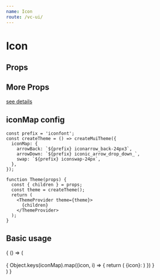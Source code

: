 ```yaml
--- 
name: Icon
route: /vc-ui/
--- 
```



# Icon

## Props

<Props of={Icon} />

## More Props

[see details](https://material-ui.com/zh/api/icon/)

## iconMap config

```
const prefix = 'iconfont';
const createTheme = () => createMuiTheme({
  iconMap: {
    arrowBack: `${prefix} iconarrow_back-24px3`,
    arrowDown: `${prefix} iconic_arrow_drop_down_`,
    swap: `${prefix} iconswap-24px`,
  },
});

function Theme(props) {
  const { children } = props;
  const theme = createTheme();
  return (
    <ThemeProvider theme={theme}>
      {children}
    </ThemeProvider>
  );
}
```

## Basic usage 

<Playground>
  {
    () => (
      <div>
        <Icon name="search" color="primary" />
        <Icon name="search" color="secondary" />
        <Icon name="search" color="warning" />
        <Icon name="search" color="success" />
        <Icon name="search" color="info" />
        <Icon name="search" color="text" />
        <Icon className="iconfont iconic_search_px" color='disabled' />
        <br/>
       {
         Object.keys(iconMap).map((icon, i) => {
           return (
            <span key={icon} style={{ display: 'inline-block', width: '200px' }} >
               {icon}: <Icon name={icon} key={icon}/>
            </span>
           )
         })
       }
      </div>
    )
  }
</Playground>

